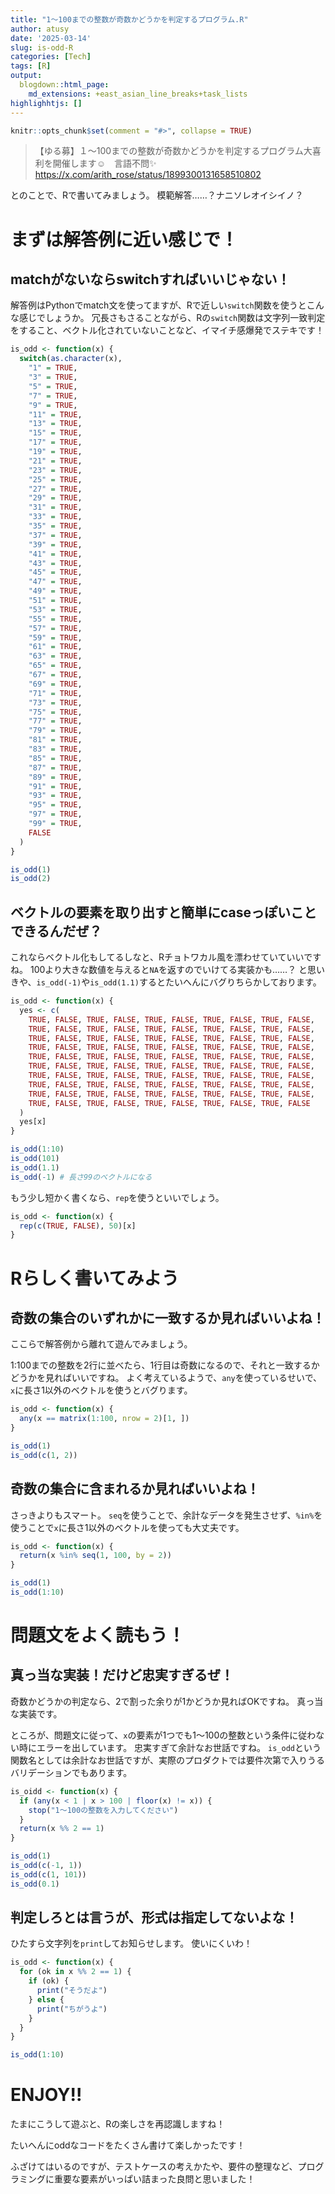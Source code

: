 ```yaml
---
title: "1～100までの整数が奇数かどうかを判定するプログラム.R"
author: atusy
date: '2025-03-14'
slug: is-odd-R
categories: [Tech]
tags: [R]
output:
  blogdown::html_page:
    md_extensions: +east_asian_line_breaks+task_lists
highlighhtjs: []
---
```


```r
knitr::opts_chunk$set(comment = "#>", collapse = TRUE)
```

> 【ゆる募】１～100までの整数が奇数かどうかを判定するプログラム大喜利を開催します☺　言語不問✨
> <https://x.com/arith_rose/status/1899300131658510802>

とのことで、Rで書いてみましょう。
模範解答……？ナニソレオイシイノ？


# まずは解答例に近い感じで！

## matchがないならswitchすればいいじゃない！

解答例はPythonでmatch文を使ってますが、Rで近しい`switch`関数を使うとこんな感じでしょうか。
冗長さもさることながら、Rの`switch`関数は文字列一致判定をすること、ベクトル化されていないことなど、イマイチ感爆発でステキです！

```r
is_odd <- function(x) {
  switch(as.character(x),
    "1" = TRUE,
    "3" = TRUE,
    "5" = TRUE,
    "7" = TRUE,
    "9" = TRUE,
    "11" = TRUE,
    "13" = TRUE,
    "15" = TRUE,
    "17" = TRUE,
    "19" = TRUE,
    "21" = TRUE,
    "23" = TRUE,
    "25" = TRUE,
    "27" = TRUE,
    "29" = TRUE,
    "31" = TRUE,
    "33" = TRUE,
    "35" = TRUE,
    "37" = TRUE,
    "39" = TRUE,
    "41" = TRUE,
    "43" = TRUE,
    "45" = TRUE,
    "47" = TRUE,
    "49" = TRUE,
    "51" = TRUE,
    "53" = TRUE,
    "55" = TRUE,
    "57" = TRUE,
    "59" = TRUE,
    "61" = TRUE,
    "63" = TRUE,
    "65" = TRUE,
    "67" = TRUE,
    "69" = TRUE,
    "71" = TRUE,
    "73" = TRUE,
    "75" = TRUE,
    "77" = TRUE,
    "79" = TRUE,
    "81" = TRUE,
    "83" = TRUE,
    "85" = TRUE,
    "87" = TRUE,
    "89" = TRUE,
    "91" = TRUE,
    "93" = TRUE,
    "95" = TRUE,
    "97" = TRUE,
    "99" = TRUE,
    FALSE
  )
}
```

```r
is_odd(1)
is_odd(2)
```

## ベクトルの要素を取り出すと簡単にcaseっぽいことできるんだぜ？

これならベクトル化もしてるしなと、Rチョトワカル風を漂わせていていいですね。
100より大きな数値を与えると`NA`を返すのでいけてる実装かも……？
と思いきや、`is_odd(-1)`や`is_odd(1.1)`するとたいへんにバグりちらかしております。

```r
is_odd <- function(x) {
  yes <- c(
    TRUE, FALSE, TRUE, FALSE, TRUE, FALSE, TRUE, FALSE, TRUE, FALSE,
    TRUE, FALSE, TRUE, FALSE, TRUE, FALSE, TRUE, FALSE, TRUE, FALSE,
    TRUE, FALSE, TRUE, FALSE, TRUE, FALSE, TRUE, FALSE, TRUE, FALSE,
    TRUE, FALSE, TRUE, FALSE, TRUE, FALSE, TRUE, FALSE, TRUE, FALSE,
    TRUE, FALSE, TRUE, FALSE, TRUE, FALSE, TRUE, FALSE, TRUE, FALSE,
    TRUE, FALSE, TRUE, FALSE, TRUE, FALSE, TRUE, FALSE, TRUE, FALSE,
    TRUE, FALSE, TRUE, FALSE, TRUE, FALSE, TRUE, FALSE, TRUE, FALSE,
    TRUE, FALSE, TRUE, FALSE, TRUE, FALSE, TRUE, FALSE, TRUE, FALSE,
    TRUE, FALSE, TRUE, FALSE, TRUE, FALSE, TRUE, FALSE, TRUE, FALSE,
    TRUE, FALSE, TRUE, FALSE, TRUE, FALSE, TRUE, FALSE, TRUE, FALSE
  )
  yes[x]
}
```

```r
is_odd(1:10)
is_odd(101)
is_odd(1.1)
is_odd(-1) # 長さ99のベクトルになる
```

もう少し短かく書くなら、`rep`を使うといいでしょう。

```r
is_odd <- function(x) {
  rep(c(TRUE, FALSE), 50)[x]
}
```

# Rらしく書いてみよう

## 奇数の集合のいずれかに一致するか見ればいいよね！

ここらで解答例から離れて遊んでみましょう。

1:100までの整数を2行に並べたら、1行目は奇数になるので、それと一致するかどうかを見ればいいですね。
よく考えているようで、`any`を使っているせいで、`x`に長さ1以外のベクトルを使うとバグります。

```r
is_odd <- function(x) {
  any(x == matrix(1:100, nrow = 2)[1, ])
}
```

```r
is_odd(1)
is_odd(c(1, 2))
```

## 奇数の集合に含まれるか見ればいいよね！

さっきよりもスマート。
`seq`を使うことで、余計なデータを発生させず、`%in%`を使うことで`x`に長さ1以外のベクトルを使っても大丈夫です。

```r
is_odd <- function(x) {
  return(x %in% seq(1, 100, by = 2))
}
```

```r
is_odd(1)
is_odd(1:10)
```

# 問題文をよく読もう！

## 真っ当な実装！だけど忠実すぎるぜ！

奇数かどうかの判定なら、2で割った余りが1かどうか見ればOKですね。
真っ当な実装です。

ところが、問題文に従って、`x`の要素が1つでも1～100の整数という条件に従わない時にエラーを出しています。
忠実すぎて余計なお世話ですね。
`is_odd`という関数名としては余計なお世話ですが、実際のプロダクトでは要件次第で入りうるバリデーションでもあります。

```r
is_oidd <- function(x) {
  if (any(x < 1 | x > 100 | floor(x) != x)) {
    stop("1～100の整数を入力してください")
  }
  return(x %% 2 == 1)
}
```

```r
is_odd(1)
is_odd(c(-1, 1))
is_odd(c(1, 101))
is_odd(0.1)
```

## 判定しろとは言うが、形式は指定してないよな！

ひたすら文字列を`print`してお知らせします。
使いにくいわ！

```r
is_odd <- function(x) {
  for (ok in x %% 2 == 1) {
    if (ok) {
      print("そうだよ")
    } else {
      print("ちがうよ")
    }
  }
}
```

```r
is_odd(1:10)
```

# ENJOY!!

たまにこうして遊ぶと、Rの楽しさを再認識しますね！

たいへんにoddなコードをたくさん書けて楽しかったです！

ふざけてはいるのですが、テストケースの考えかたや、要件の整理など、プログラミングに重要な要素がいっぱい詰まった良問と思いました！
